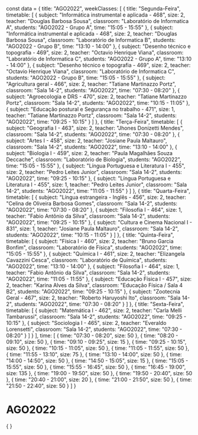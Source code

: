 const data = {
  title: "AGO2022",
  weekClasses: [
    {
      title: "Segunda-Feira",
      timetable: [
        {
          subject: "Informática instrumental e aplicada - 468",
          size: 2,
          teacher: "Douglas Barbosa Sousa",
          classroom: "Laboratório de Informatica A",
          students: "AGO2022 - Grupo A",
          time: "15:05 - 15:55"
        },
        {
          subject: "Informática instrumental e aplicada - 468",
          size: 2,
          teacher: "Douglas Barbosa Sousa",
          classroom: "Laboratório de Informatica B",
          students: "AGO2022 - Grupo B",
          time: "13:10 - 14:00"
        },
        {
          subject: "Desenho técnico e topografia - 469",
          size: 2,
          teacher: "Octavio Henrique Viana",
          classroom: "Laboratório de Informatica C",
          students: "AGO2022 - Grupo A",
          time: "13:10 - 14:00"
        },
        {
          subject: "Desenho técnico e topografia - 469",
          size: 2,
          teacher: "Octavio Henrique Viana",
          classroom: "Laboratório de Informatica C",
          students: "AGO2022 - Grupo B",
          time: "15:05 - 15:55"
        },
        {
          subject: "Agricultura geral - 466",
          size: 2,
          teacher: "Tatiane Martinazzo Portz",
          classroom: "Sala 14-2",
          students: "AGO2022",
          time: "07:30 - 08:20"
        },
        {
          subject: "Agroecologia e DRS - 470",
          size: 2,
          teacher: "Tatiane Martinazzo Portz",
          classroom: "Sala 14-2",
          students: "AGO2022",
          time: "10:15 - 11:05"
        },
        {
          subject: "Educação postural e Segurança no trabalho - 471",
          size: 1,
          teacher: "Tatiane Martinazzo Portz",
          classroom: "Sala 14-2",
          students: "AGO2022",
          time: "09:25 - 10:15"
        }
      ]
    },
    {
      title: "Terça-Feira",
      timetable: [
        {
          subject: "Geografia I - 463",
          size: 2,
          teacher: "Jhones Donizetti Mendes",
          classroom: "Sala 14-2",
          students: "AGO2022",
          time: "07:30 - 08:20"
        },
        {
          subject: "Artes I - 458",
          size: 2,
          teacher: "Josiane Paula Maltauro",
          classroom: "Sala 14-2",
          students: "AGO2022",
          time: "13:10 - 14:00"
        },
        {
          subject: "Biologia I - 459",
          size: 2,
          teacher: "Paula Magalhães Souza Deccache",
          classroom: "Laboratório de Biologia",
          students: "AGO2022",
          time: "15:05 - 15:55"
        },
        {
          subject: "Língua Portuguesa e Literatura I - 455",
          size: 2,
          teacher: "Pedro Leites Junior",
          classroom: "Sala 14-2",
          students: "AGO2022",
          time: "09:25 - 10:15"
        },
        {
          subject: "Língua Portuguesa e Literatura I - 455",
          size: 1,
          teacher: "Pedro Leites Junior",
          classroom: "Sala 14-2",
          students: "AGO2022",
          time: "11:05 - 11:55"
        }
      ]
    },
    {
      title: "Quarta-Feira",
      timetable: [
        {
          subject: "Língua estrangeira - Inglês - 456",
          size: 2,
          teacher: "Celina de Oliveira Barbosa Gomes",
          classroom: "Sala 14-2",
          students: "AGO2022",
          time: "07:30 - 08:20"
        },
        {
          subject: "Filosofia I - 464",
          size: 1,
          teacher: "Fabio Antônio da Silva",
          classroom: "Sala 14-2",
          students: "AGO2022",
          time: "09:25 - 10:15"
        },
        {
          subject: "Cultura e Cinema Nacional I - 831",
          size: 1,
          teacher: "Josiane Paula Maltauro",
          classroom: "Sala 14-2",
          students: "AGO2022",
          time: "10:15 - 11:05"
        }
      ]
    },
    {
      title: "Quinta-Feira",
      timetable: [
        {
          subject: "Física I - 460",
          size: 2,
          teacher: "Bruno Garcia Bonfim",
          classroom: "Laboratório de Física",
          students: "AGO2022",
          time: "15:05 - 15:55"
        },
        {
          subject: "Química I - 461",
          size: 2,
          teacher: "Elizangela Cavazzini Cesca",
          classroom: "Laboratório de Química",
          students: "AGO2022",
          time: "13:10 - 14:00"
        },
        {
          subject: "Filosofia I - 464",
          size: 1,
          teacher: "Fabio Antônio da Silva",
          classroom: "Sala 14-2",
          students: "AGO2022",
          time: "11:05 - 11:55"
        },
        {
          subject: "Educação Física I - 457",
          size: 2,
          teacher: "Karina Alves da Silva",
          classroom: "Educação Física / Sala 4 B2",
          students: "AGO2022",
          time: "09:25 - 10:15"
        },
        {
          subject: "Zootecnia Geral - 467",
          size: 2,
          teacher: "Roberto Haruyoshi Ito",
          classroom: "Sala 14-2",
          students: "AGO2022",
          time: "07:30 - 08:20"
        }
      ]
    },
    {
      title: "Sexta-Feira",
      timetable: [
        {
          subject: "Matemática I - 462",
          size: 2,
          teacher: "Carla Melli Tambarussi",
          classroom: "Sala 14-2",
          students: "AGO2022",
          time: "09:25 - 10:15"
        },
        {
          subject: "Sociologia I - 465",
          size: 2,
          teacher: "Everaldo Lorensetti",
          classroom: "Sala 14-2",
          students: "AGO2022",
          time: "07:30 - 08:20"
        }
      ]
    }
  ],
  time: [
    {
      time: "07:30 - 08:20",
      size: 50
    },
    {
      time: "08:20 - 09:10",
      size: 50
    },
    {
      time: "09:10 - 09:25",
      size: 15
    },
    {
      time: "09:25 - 10:15",
      size: 50
    },
    {
      time: "10:15 - 11:05",
      size: 50
    },
    {
      time: "11:05 - 11:55",
      size: 50
    },
    {
      time: "11:55 - 13:10",
      size: 75
    },
    {
      time: "13:10 - 14:00",
      size: 50
    },
    {
      time: "14:00 - 14:50",
      size: 50
    },
    {
      time: "14:50 - 15:05",
      size: 15
    },
    {
      time: "15:05 - 15:55",
      size: 50
    },
    {
      time: "15:55 - 16:45",
      size: 50
    },
    {
      time: "16:45 - 19:00",
      size: 135
    },
    {
      time: "19:00 - 19:50",
      size: 50
    },
    {
      time: "19:50 - 20:40",
      size: 50
    },
    {
      time: "20:40 - 21:00",
      size: 20
    },
    {
      time: "21:00 - 21:50",
      size: 50
    },
    {
      time: "21:50 - 22:40",
      size: 50
    }
  ]
}

# AGO2022

<div>
    {
        <Grid
            title={data.title} 
            weekClasses={data.weekClasses} 
            time={data.time}
        />
    }
</div>